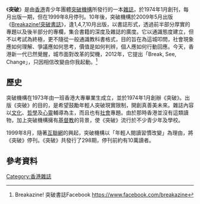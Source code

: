 《'''突破'''》是由[[香港|香港]]青少年團體[[突破機構|突破機構]]所發行的一本[[雜誌|雜誌]]，於1974年1月創刊，每月出版一期，但在1999年8月停刊。10年後，突破機構於2009年5月出版《[http://www.breakazine.com/ Breakazine!突破書誌]》，逢1,4,7,10月出版，以​書誌形式，透過前半部分厚實的專題以及後半部分的專欄，集合書籍的深度及雜誌的廣度。它以通識態度建立，但不以考試為終極，更不隨從一般通識教科書格式，目的旨在為這城叩問，社會現象應如何理解、爭議應如何思考，價值是如何判辨，個人應如何行動回應。今天，香港新一代已然覺醒，城市面對改革的契機，2012年，它提出「Break, See, Change」，只因相信改變由你我起動。<ref>Breakazine! 突破書誌Facebook https://www.facebook.com/breakazine</ref>

==歷史==

突破機構在1973年由一班香港大專畢業生成立，並於1974年1月創辦《突破》。出版《突破》的目的，是希望鼓勵年輕人突破現實限制，開創真善美未來。雜誌內容以[[文化|文化]]、[[哲學|哲學]]及[[心靈|心靈]]輔導為主，而且也有[[社會|社會]]專題。由於那時香港並沒有這類讀物，加上突破機構擁有[[基督教|基督教]]的背景，使《突破》流行於不少青少年及學校。

1999年8月，隨著[[互聯網|互聯網]]的興起，突破機構以「年輕人閱讀習慣改變」為理由，將《突破》停刊。《突破》共發行了298期，停刊前約有10萬讀者。

== 參考資料 ==
{{reflist}}

{{HK-media-stub}}

[[Category:香港雜誌|Category:香港雜誌]]
